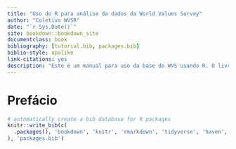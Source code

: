 ```yaml
--- 
title: "Uso do R para análise da dados da World Values Survey"
author: "Coletivo WVSR"
date: "`r Sys.Date()`"
site: bookdown::bookdown_site
documentclass: book
bibliography: [tutorial.bib, packages.bib]
biblio-style: apalike
link-citations: yes
description: "Este é um manual para uso da base do WVS usando R. O livro foi escrito usando a biblioteca bookdown. O formato para este exemplo é o bookdown::gitbook."
---
```


# Prefácio

```r
# automatically create a bib database for R packages
knitr::write_bib(c(
  .packages(), 'bookdown', 'knitr', 'rmarkdown', 'tidyverse', 'haven', 'ggplot2', 'codebook', 'tinytex'
), 'packages.bib')
```
